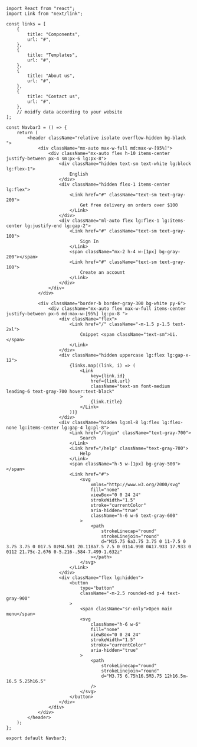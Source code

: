 ```tsx
import React from "react";
import Link from "next/link";

const links = [
    {
        title: "Components",
        url: "#",
    },
    {
        title: "Templates",
        url: "#",
    },
    {
        title: "About us",
        url: "#",
    },
    {
        title: "Contact us",
        url: "#",
    },
    // moidfy data according to your website
];

const Navbar3 = () => {
    return (
        <header className="relative isolate overflow-hidden bg-black  ">
            <div className="mx-auto max-w-full md:max-w-[95%]">
                <div className="mx-auto flex h-10 items-center justify-between px-4 sm:px-6 lg:px-8">
                    <div className="hidden text-sm text-white lg:block lg:flex-1">
                        English
                    </div>
                    <div className="hidden flex-1 items-center lg:flex">
                        <Link href="#" className="text-sm text-gray-200">
                            Get free delivery on orders over $100
                        </Link>
                    </div>
                    <div className="ml-auto flex lg:flex-1 lg:items-center lg:justify-end lg:gap-2">
                        <Link href="#" className="text-sm text-gray-100">
                            Sign In
                        </Link>
                        <span className="mx-2 h-4 w-[1px] bg-gray-200"></span>
                        <Link href="#" className="text-sm text-gray-100">
                            Create an account
                        </Link>
                    </div>
                </div>
            </div>

            <div className="border-b border-gray-300 bg-white py-6">
                <div className="mx-auto flex max-w-full items-center justify-between px-6 md:max-w-[95%] lg:px-8 ">
                    <div className="flex">
                        <Link href="/" className="-m-1.5 p-1.5 text-2xl">
                            Cnippet <span className="text-sm">Ui.</span>
                        </Link>
                    </div>
                    <div className="hidden uppercase lg:flex lg:gap-x-12">
                        {links.map((link, i) => (
                            <Link
                                key={link.id}
                                href={link.url}
                                className="text-sm font-medium leading-6 text-gray-700 hover:text-black"
                            >
                                {link.title}
                            </Link>
                        ))}
                    </div>
                    <div className="hidden lg:ml-8 lg:flex lg:flex-none lg:items-center lg:gap-4 lg:pl-8">
                        <Link href="/login" className="text-gray-700">
                            Search
                        </Link>
                        <Link href="/help" className="text-gray-700">
                            Help
                        </Link>
                        <span className="h-5 w-[1px] bg-gray-500"></span>
                        <Link href="#">
                            <svg
                                xmlns="http://www.w3.org/2000/svg"
                                fill="none"
                                viewBox="0 0 24 24"
                                strokeWidth="1.5"
                                stroke="currentColor"
                                aria-hidden="true"
                                className="h-6 w-6 text-gray-600"
                            >
                                <path
                                    strokeLinecap="round"
                                    strokeLinejoin="round"
                                    d="M15.75 6a3.75 3.75 0 11-7.5 0 3.75 3.75 0 017.5 0zM4.501 20.118a7.5 7.5 0 0114.998 0A17.933 17.933 0 0112 21.75c-2.676 0-5.216-.584-7.499-1.632z"
                                ></path>
                            </svg>
                        </Link>
                    </div>
                    <div className="flex lg:hidden">
                        <button
                            type="button"
                            className="-m-2.5 rounded-md p-4 text-gray-900"
                        >
                            <span className="sr-only">Open main menu</span>
                            <svg
                                className="h-6 w-6"
                                fill="none"
                                viewBox="0 0 24 24"
                                strokeWidth="1.5"
                                stroke="currentColor"
                                aria-hidden="true"
                            >
                                <path
                                    strokeLinecap="round"
                                    strokeLinejoin="round"
                                    d="M3.75 6.75h16.5M3.75 12h16.5m-16.5 5.25h16.5"
                                />
                            </svg>
                        </button>
                    </div>
                </div>
            </div>
        </header>
    );
};

export default Navbar3;
```